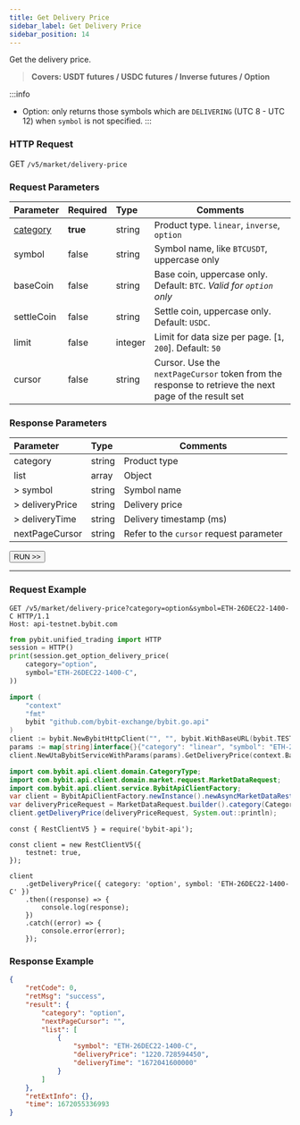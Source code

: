 ---
title: Get Delivery Price
sidebar_label: Get Delivery Price
sidebar_position: 14
---

Get the delivery price.
> **Covers: USDT futures / USDC futures / Inverse futures / Option**

:::info
* Option: only returns those symbols which are `DELIVERING` (UTC 8 - UTC 12) when `symbol` is not specified.
:::

### HTTP Request
GET `/v5/market/delivery-price`

### Request Parameters
| Parameter | Required | Type | Comments|
|:----- |:-------|:-----|------ |
|[category](../enum#category) |**true** |string |Product type. `linear`, `inverse`, `option`|
|symbol |false |string |Symbol name, like `BTCUSDT`, uppercase only|
|baseCoin |false |string |Base coin, uppercase only. Default: `BTC`. _Valid for `option` only_|
|settleCoin |false |string |Settle coin, uppercase only. Default: `USDC`.|
|limit |false |integer |Limit for data size per page. [`1`, `200`]. Default: `50`|
|cursor |false |string |Cursor. Use the `nextPageCursor` token from the response to retrieve the next page of the result set|

### Response Parameters
| Parameter | Type | Comments|
|:----- |:-----|----- |
|category |string |Product type |
|list |array |Object |
|> symbol |string |Symbol name |
|> deliveryPrice |string |Delivery price |
|> deliveryTime |string |Delivery timestamp (ms) |
|nextPageCursor |string |Refer to the `cursor` request parameter |

<a href="/api-explorer/v5/market/delivery-price"><Button>RUN >></Button></a>

---

### Request Example

<Tabs groupId="programming-languages">
<TabItem value="http" label="HTTP">

```http
GET /v5/market/delivery-price?category=option&symbol=ETH-26DEC22-1400-C HTTP/1.1
Host: api-testnet.bybit.com
```

</TabItem>
<TabItem value="python" label="Python">

```python
from pybit.unified_trading import HTTP
session = HTTP()
print(session.get_option_delivery_price(
    category="option",
    symbol="ETH-26DEC22-1400-C",
))
```

</TabItem>
<TabItem value="GO" label="GO">

```go
import (
	"context"
	"fmt"
	bybit "github.com/bybit-exchange/bybit.go.api"
)
client := bybit.NewBybitHttpClient("", "", bybit.WithBaseURL(bybit.TESTNET))
params := map[string]interface{}{"category": "linear", "symbol": "ETH-26DEC22-1400-C"}
client.NewUtaBybitServiceWithParams(params).GetDeliveryPrice(context.Background())
```

</TabItem>
<TabItem value="java" label="Java">

```java
import com.bybit.api.client.domain.CategoryType;
import com.bybit.api.client.domain.market.request.MarketDataRequest;
import com.bybit.api.client.service.BybitApiClientFactory;
var client = BybitApiClientFactory.newInstance().newAsyncMarketDataRestClient();
var deliveryPriceRequest = MarketDataRequest.builder().category(CategoryType.OPTION).baseCoin("BTC").limit(10).build();
client.getDeliveryPrice(deliveryPriceRequest, System.out::println);
```

</TabItem>
<TabItem value="Node" label="Node.js">

```n4js
const { RestClientV5 } = require('bybit-api');

const client = new RestClientV5({
    testnet: true,
});

client
    .getDeliveryPrice({ category: 'option', symbol: 'ETH-26DEC22-1400-C' })
    .then((response) => {
        console.log(response);
    })
    .catch((error) => {
        console.error(error);
    });
```

</TabItem>
</Tabs>

### Response Example

```json
{
    "retCode": 0,
    "retMsg": "success",
    "result": {
        "category": "option",
        "nextPageCursor": "",
        "list": [
            {
                "symbol": "ETH-26DEC22-1400-C",
                "deliveryPrice": "1220.728594450",
                "deliveryTime": "1672041600000"
            }
        ]
    },
    "retExtInfo": {},
    "time": 1672055336993
}
```
